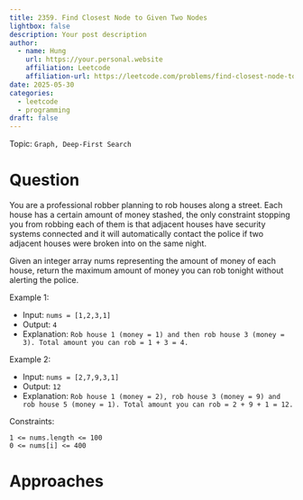 ```yaml
---
title: 2359. Find Closest Node to Given Two Nodes
lightbox: false
description: Your post description
author:
  - name: Hung
    url: https://your.personal.website
    affiliation: Leetcode
    affiliation-url: https://leetcode.com/problems/find-closest-node-to-given-two-nodes/description/?envType=daily-question&envId=2025-05-30
date: 2025-05-30
categories:
  - leetcode
  - programming
draft: false
---
```


Topic: `Graph, Deep-First Search`

# Question

You are a professional robber planning to rob houses along a street. Each house has a certain amount of money stashed, the only constraint stopping you from robbing each of them is that adjacent houses have security systems connected and it will automatically contact the police if two adjacent houses were broken into on the same night.

Given an integer array nums representing the amount of money of each house, return the maximum amount of money you can rob tonight without alerting the police.

 

Example 1:

- Input: `nums = [1,2,3,1]`
- Output: `4`
- Explanation: `Rob house 1 (money = 1) and then rob house 3 (money = 3).
Total amount you can rob = 1 + 3 = 4.`

Example 2:

- Input: `nums = [2,7,9,3,1]`
- Output: `12`
- Explanation: `Rob house 1 (money = 2), rob house 3 (money = 9) and rob house 5 (money = 1).
Total amount you can rob = 2 + 9 + 1 = 12.`

 

Constraints:

    1 <= nums.length <= 100
    0 <= nums[i] <= 400



# Approaches


